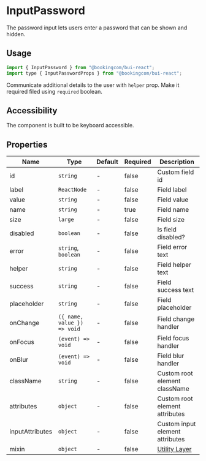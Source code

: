 # InputPassword

<Featured>
  The password input lets users enter a password that can be shown and hidden.
</Featured>

<Grid>
  <CrossLink
    title="InputPassword"
    type="documentation"
    text="Learn more about the InputPassword design anatomy and best-practices."
    section="Design documentation"
    href="https://design.booking.com/article/bui/components/elements/input-password/"
    target="_blank"
  />
</Grid>

## Usage

```jsx
import { InputPassword } from "@bookingcom/bui-react";
import type { InputPasswordProps } from "@bookingcom/bui-react";
```

<Example name="password" />

Communicate additional details to the user with `helper` prop. Make it required filed using `required` boolean.

<Example name="requiredHelper" />

## Accessibility

The component is built to be keyboard accessible.

## Properties

| Name            | Type                        | Default | Required | Description                                                                                                    |
| --------------- | --------------------------- | ------- | -------- | -------------------------------------------------------------------------------------------------------------- |
| id              | `string`                    | -       | false    | Custom field id                                                                                                |
| label           | `ReactNode`                 | -       | false    | Field label                                                                                                    |
| value           | `string`                    | -       | false    | Field value                                                                                                    |
| name            | `string`                    | -       | true     | Field name                                                                                                     |
| size            | `large`                     | -       | false    | Field size                                                                                                     |
| disabled        | `boolean`                   | -       | false    | Is field disabled?                                                                                             |
| error           | `string`, `boolean`         | -       | false    | Field error text                                                                                               |
| helper          | `string`                    | -       | false    | Field helper text                                                                                              |
| success         | `string`                    | -       | false    | Field success text                                                                                             |
| placeholder     | `string`                    | -       | false    | Field placeholder                                                                                              |
| onChange        | `({ name, value }) => void` | -       | false    | Field change handler                                                                                           |
| onFocus         | `(event) => void`           | -       | false    | Field focus handler                                                                                            |
| onBlur          | `(event) => void`           | -       | false    | Field blur handler                                                                                             |
| className       | `string`                    | -       | false    | Custom root element className                                                                                  |
| attributes      | `object`                    | -       | false    | Custom root element attributes                                                                                 |
| inputAttributes | `object`                    | -       | false    | Custom input element attributes                                                                                |
| mixin             | `object`                    | -       | false    | [Utility Layer](?page=Getting%2520started%252FDevelopment%252FComponents&view=documentation#BUI-Utility-Layer) |
